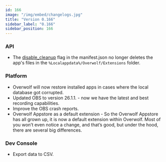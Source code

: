 ```yaml
---
id: 166
image: "/img/embed/changelogs.jpg"
title: "Version 0.166"
sidebar_label: "0.166"
sidebar_position: 166
---
```



### API

* The [disable_cleanup](/api/manifest#disable_cleanup) flag in the manifest.json no longer deletes the app's files in the `%Localappdata%/Overwolf/Extensions` folder.

### Platform

* Overwolf will now restore installed apps in cases where the local database got corrupted.
* Updated OBS to version 26.1.1. - now we have the latest and best recording capabilities.
* Improve the OBS crash reports.
* Overwolf Appstore as a default extension - So the Overwolf Appstore has all grown up, it is now a default extension within Overwolf. Most of you won’t
even notice a change, and that’s good, but under the hood, there are several big differences.


### Dev Console

* Export data to CSV.


